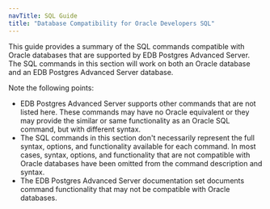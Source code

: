 ```yaml
---
navTitle: SQL Guide
title: "Database Compatibility for Oracle Developers SQL"
---
```


This guide provides a summary of the SQL commands compatible with Oracle databases that are supported by EDB Postgres Advanced Server. The SQL commands in this section will work on both an Oracle database and an EDB Postgres Advanced Server database.

Note the following points:

-   EDB Postgres Advanced Server supports other commands that are not listed here. These commands may have no Oracle equivalent or they may provide the similar or same functionality as an Oracle SQL command, but with different syntax.
-   The SQL commands in this section don't necessarily represent the full syntax, options, and functionality available for each command. In most cases, syntax, options, and functionality that are not compatible with Oracle databases have been omitted from the command description and syntax.
-   The EDB Postgres Advanced Server documentation set documents command functionality that may not be compatible with Oracle databases.
